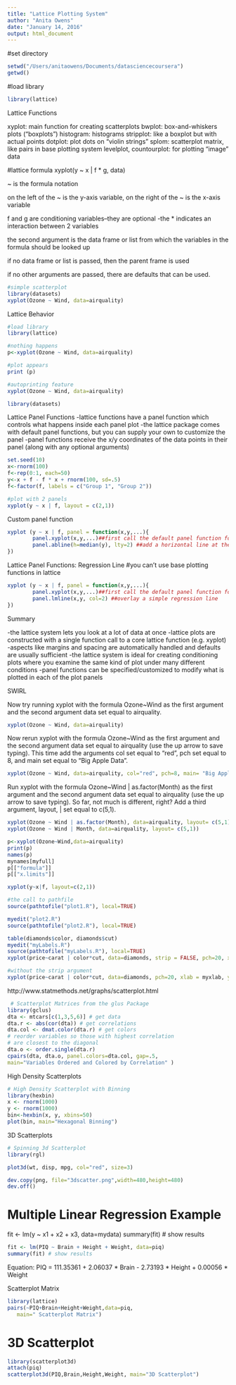 ```yaml
---
title: "Lattice Plotting System"
author: "Anita Owens"
date: "January 14, 2016"
output: html_document
---
```

#set directory
```r
setwd("/Users/anitaowens/Documents/datasciencecoursera")
getwd()
```
#load library
```r
library(lattice)
```
Lattice Functions

xyplot: main function for creating scatterplots
bwplot: box-and-whiskers plots ("boxplots")
histogram: histograms
stripplot: like a boxplot but with actual points
dotplot: plot dots on "violin strings"
splom: scatterplot matrix, like pairs in base plotting system
levelplot, countourplot: for plotting "image" data

#lattice formula
xyplot(y ~ x | f * g, data)

~ is the formula notation

on the left of the ~ is the y-axis variable, on the right of the ~ is the x-axis variable

f and g are conditioning variables--they are optional
-the * indicates an interaction between 2 variables

the second argument is the data frame or list from which the variables in the formula should be looked up

if no data frame or list is passed, then the parent frame is used

if no other arguments are passed, there are defaults that can be used.

```r
#simple scatterplot
library(datasets)
xyplot(Ozone ~ Wind, data=airquality)
```
Lattice Behavior
```r
#load library
library(lattice)

#nothing happens
p<-xyplot(Ozone ~ Wind, data=airquality)

#plot appears
print (p)

#autoprinting feature
xyplot(Ozone ~ Wind, data=airquality)

library(datasets)
```
Lattice Panel Functions
-lattice functions have a panel function which controls what happens inside each panel plot
-the lattice package comes with default panel functions, but you can supply your own to customize the panel
-panel functions receive the x/y coordinates of the data points in their panel (along with any optional arguments)
```r
set.seed(10)
x<-rnorm(100)
f<-rep(0:1, each=50)
y<-x + f - f * x + rnorm(100, sd=.5)
f<-factor(f, labels = c("Group 1", "Group 2"))

#plot with 2 panels
xyplot(y ~ x | f, layout = c(2,1))
```
Custom panel function
```r
xyplot (y ~ x | f, panel = function(x,y,...){
        panel.xyplot(x,y,...)##first call the default panel function for xyplot
        panel.abline(h=median(y), lty=2) ##add a horizontal line at the median
})
```
Lattice Panel Functions: Regression Line
#you can't use base plotting functions in lattice
```r
xyplot (y ~ x | f, panel = function(x,y,...){
        panel.xyplot(x,y,...)##first call the default panel function for xyplot
        panel.lmline(x,y, col=2) ##overlay a simple regression line
})
```
Summary

-the lattice system lets you look at a lot of data at once
-lattice plots are constructed with a single function call to a core lattice function (e.g. xyplot)
-aspects like margins and spacing are automatically handled and defaults are usually sufficient
-the lattice system is ideal for creating conditioning plots where you examine the same kind of plot under many different conditions
-panel functions can be specified/customized to modify what is plotted in each of the plot panels

SWIRL

Now try running xyplot with the formula Ozone~Wind as the first argument and the second argument data set equal to airquality.
```r
xyplot(Ozone ~ Wind, data=airquality)
```
 Now rerun xyplot with the formula Ozone~Wind as the first argument and the second argument data set equal to
airquality (use the up arrow to save typing). This time add the arguments col set equal to "red", pch set equal to 8, and main set equal to "Big Apple Data".
```r
xyplot(Ozone ~ Wind, data=airquality, col="red", pch=8, main= "Big Apple Data")
```
 Run xyplot with the formula Ozone~Wind | as.factor(Month) as the first argument and the second argument data set equal to airquality (use the up arrow to save typing). So far, not much is different, right? Add a third argument, layout,
| set equal to c(5,1).

```r
xyplot(Ozone ~ Wind | as.factor(Month), data=airquality, layout= c(5,1))
xyplot(Ozone ~ Wind | Month, data=airquality, layout= c(5,1))
```

```r
p<-xyplot(Ozone~Wind,data=airquality)
print(p)
names(p)
mynames[myfull]
p[["formula"]]
p[["x.limits"]]
```

```r
xyplot(y~x|f, layout=c(2,1))

#the call to pathfile
source(pathtofile("plot1.R"), local=TRUE)

myedit("plot2.R")
source(pathtofile("plot2.R"), local=TRUE)
```

```r
table(diamonds$color, diamonds$cut)
myedit("myLabels.R")
source(pathtofile("myLabels.R"), local=TRUE)
xyplot(price~carat | color*cut, data=diamonds, strip = FALSE, pch=20, xlab = myxlab, ylab = myylab, main=mymain)

#without the strip argument
xyplot(price~carat | color*cut, data=diamonds, pch=20, xlab = myxlab, ylab = myylab, main=mymain)

```
http://www.statmethods.net/graphs/scatterplot.html
```r
 # Scatterplot Matrices from the glus Package 
library(gclus)
dta <- mtcars[c(1,3,5,6)] # get data 
dta.r <- abs(cor(dta)) # get correlations
dta.col <- dmat.color(dta.r) # get colors
# reorder variables so those with highest correlation
# are closest to the diagonal
dta.o <- order.single(dta.r) 
cpairs(dta, dta.o, panel.colors=dta.col, gap=.5,
main="Variables Ordered and Colored by Correlation" )

```
High Density Scatterplots
```r
# High Density Scatterplot with Binning
library(hexbin)
x <- rnorm(1000)
y <- rnorm(1000)
bin<-hexbin(x, y, xbins=50) 
plot(bin, main="Hexagonal Binning")
```
3D Scatterplots
```r
# Spinning 3d Scatterplot
library(rgl)

plot3d(wt, disp, mpg, col="red", size=3)

dev.copy(png, file="3dscatter.png",width=480,height=480)
dev.off()
```
# Multiple Linear Regression Example 
fit <- lm(y ~ x1 + x2 + x3, data=mydata)
summary(fit) # show results
```r
fit <- lm(PIQ ~ Brain + Height + Weight, data=piq)
summary(fit) # show results
```
Equation:
PIQ =  111.35361 + 2.06037 * Brain - 2.73193 * Height + 0.00056 * Weight 

Scatterplot Matrix
```r
library(lattice)
pairs(~PIQ+Brain+Height+Weight,data=piq, 
   main=" Scatterplot Matrix")
```
# 3D Scatterplot
```r
library(scatterplot3d)
attach(piq)
scatterplot3d(PIQ,Brain,Height,Weight, main="3D Scatterplot")
```
